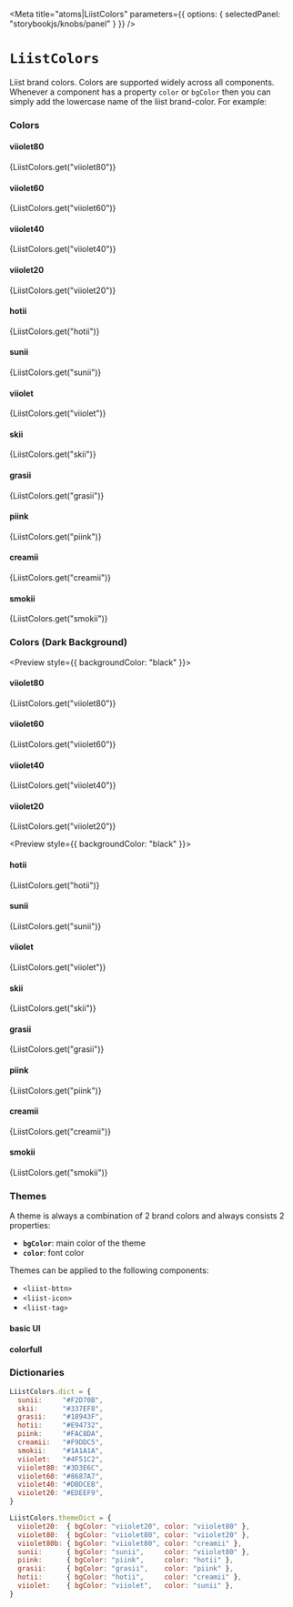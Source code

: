 
<Meta
  title="atoms|LiistColors"
  parameters={{
    options: { selectedPanel: "storybookjs/knobs/panel" }
  }}
/>

# `LiistColors`

Liist brand colors. Colors are supported widely across all components. Whenever a component has a property `color` or `bgColor` then you can simply add the lowercase name of the liist brand-color. For example:

### Colors
<Preview>
  <div>
    <h4 style={{ marginBottom: 0 }}>viiolet80</h4>
    <p style={{ margin: 0, padding: 0, fontSize: "14px", lineHeight: "18px" }}>{LiistColors.get("viiolet80")}</p>
    <div style={{ backgroundColor: `${LiistColors.get("viiolet80")}`, width: 80, height: 60, marginRight: "10px" }}></div>
  </div>
  <div>
    <h4 style={{ marginBottom: 0 }}>viiolet60</h4>
    <p style={{ margin: 0, padding: 0, fontSize: "14px", lineHeight: "18px" }}>{LiistColors.get("viiolet60")}</p>
    <div style={{ backgroundColor: `${LiistColors.get("viiolet60")}`, width: 80, height: 60, marginRight: "10px" }}></div>
  </div>
  <div>
    <h4 style={{ marginBottom: 0 }}>viiolet40</h4>
    <p style={{ margin: 0, padding: 0, fontSize: "14px", lineHeight: "18px" }}>{LiistColors.get("viiolet40")}</p>
    <div style={{ backgroundColor: `${LiistColors.get("viiolet40")}`, width: 80, height: 60, marginRight: "10px" }}></div>
  </div>
  <div>
    <h4 style={{ marginBottom: 0 }}>viiolet20</h4>
    <p style={{ margin: 0, padding: 0, fontSize: "14px", lineHeight: "18px" }}>{LiistColors.get("viiolet20")}</p>
    <div style={{ backgroundColor: `${LiistColors.get("viiolet20")}`, width: 80, height: 60, marginRight: "10px" }}></div>
  </div>
</Preview>

<Preview>
  <div>
    <h4 style={{ marginBottom: 0 }}>hotii</h4>
    <p style={{ margin: 0, padding: 0, fontSize: "14px", lineHeight: "18px" }}>{LiistColors.get("hotii")}</p>
    <div style={{ backgroundColor: `${LiistColors.get("hotii")}`, width: 80, height: 60, marginRight: "10px" }}></div>
    <div style={{ backgroundColor: `${LiistColors.get("hotii")}`, width: 80, height: 15, marginRight: "10px", opacity: "0.8" }}></div>
    <div style={{ backgroundColor: `${LiistColors.get("hotii")}`, width: 80, height: 15, marginRight: "10px", opacity: "0.6" }}></div>
    <div style={{ backgroundColor: `${LiistColors.get("hotii")}`, width: 80, height: 15, marginRight: "10px", opacity: "0.4" }}></div>
    <div style={{ backgroundColor: `${LiistColors.get("hotii")}`, width: 80, height: 15, marginRight: "10px", opacity: "0.2" }}></div>
  </div>
  <div>
    <h4 style={{ marginBottom: 0 }}>sunii</h4>
    <p style={{ margin: 0, padding: 0, fontSize: "14px", lineHeight: "18px" }}>{LiistColors.get("sunii")}</p>
    <div style={{ backgroundColor: `${LiistColors.get("sunii")}`, width: 80, height: 60, marginRight: "10px" }}></div>
    <div style={{ backgroundColor: `${LiistColors.get("sunii")}`, width: 80, height: 15, marginRight: "10px", opacity: "0.8" }}></div>
    <div style={{ backgroundColor: `${LiistColors.get("sunii")}`, width: 80, height: 15, marginRight: "10px", opacity: "0.6" }}></div>
    <div style={{ backgroundColor: `${LiistColors.get("sunii")}`, width: 80, height: 15, marginRight: "10px", opacity: "0.4" }}></div>
    <div style={{ backgroundColor: `${LiistColors.get("sunii")}`, width: 80, height: 15, marginRight: "10px", opacity: "0.2" }}></div>
  </div>
  <div>
    <h4 style={{ marginBottom: 0 }}>viiolet</h4>
    <p style={{ margin: 0, padding: 0, fontSize: "14px", lineHeight: "18px" }}>{LiistColors.get("viiolet")}</p>
    <div style={{ backgroundColor: `${LiistColors.get("viiolet")}`, width: 80, height: 60, marginRight: "10px" }}></div>
    <div style={{ backgroundColor: `${LiistColors.get("viiolet")}`, width: 80, height: 15, marginRight: "10px", opacity: "0.8" }}></div>
    <div style={{ backgroundColor: `${LiistColors.get("viiolet")}`, width: 80, height: 15, marginRight: "10px", opacity: "0.6" }}></div>
    <div style={{ backgroundColor: `${LiistColors.get("viiolet")}`, width: 80, height: 15, marginRight: "10px", opacity: "0.4" }}></div>
    <div style={{ backgroundColor: `${LiistColors.get("viiolet")}`, width: 80, height: 15, marginRight: "10px", opacity: "0.2" }}></div>
  </div>
  <div>
    <h4 style={{ marginBottom: 0 }}>skii</h4>
    <p style={{ margin: 0, padding: 0, fontSize: "14px", lineHeight: "18px" }}>{LiistColors.get("skii")}</p>
    <div style={{ backgroundColor: `${LiistColors.get("skii")}`, width: 80, height: 60, marginRight: "10px" }}></div>
    <div style={{ backgroundColor: `${LiistColors.get("skii")}`, width: 80, height: 15, marginRight: "10px", opacity: "0.8" }}></div>
    <div style={{ backgroundColor: `${LiistColors.get("skii")}`, width: 80, height: 15, marginRight: "10px", opacity: "0.6" }}></div>
    <div style={{ backgroundColor: `${LiistColors.get("skii")}`, width: 80, height: 15, marginRight: "10px", opacity: "0.4" }}></div>
    <div style={{ backgroundColor: `${LiistColors.get("skii")}`, width: 80, height: 15, marginRight: "10px", opacity: "0.2" }}></div>
  </div>
  <div>
    <h4 style={{ marginBottom: 0 }}>grasii</h4>
    <p style={{ margin: 0, padding: 0, fontSize: "14px", lineHeight: "18px" }}>{LiistColors.get("grasii")}</p>
    <div style={{ backgroundColor: `${LiistColors.get("grasii")}`, width: 80, height: 60, marginRight: "10px" }}></div>
    <div style={{ backgroundColor: `${LiistColors.get("grasii")}`, width: 80, height: 15, marginRight: "10px", opacity: "0.8" }}></div>
    <div style={{ backgroundColor: `${LiistColors.get("grasii")}`, width: 80, height: 15, marginRight: "10px", opacity: "0.6" }}></div>
    <div style={{ backgroundColor: `${LiistColors.get("grasii")}`, width: 80, height: 15, marginRight: "10px", opacity: "0.4" }}></div>
    <div style={{ backgroundColor: `${LiistColors.get("grasii")}`, width: 80, height: 15, marginRight: "10px", opacity: "0.2" }}></div>
  </div>
  <div>
    <h4 style={{ marginBottom: 0 }}>piink</h4>
    <p style={{ margin: 0, padding: 0, fontSize: "14px", lineHeight: "18px" }}>{LiistColors.get("piink")}</p>
    <div style={{ backgroundColor: `${LiistColors.get("piink")}`, width: 80, height: 60, marginRight: "10px" }}></div>
    <div style={{ backgroundColor: `${LiistColors.get("piink")}`, width: 80, height: 15, marginRight: "10px", opacity: "0.8" }}></div>
    <div style={{ backgroundColor: `${LiistColors.get("piink")}`, width: 80, height: 15, marginRight: "10px", opacity: "0.6" }}></div>
    <div style={{ backgroundColor: `${LiistColors.get("piink")}`, width: 80, height: 15, marginRight: "10px", opacity: "0.4" }}></div>
    <div style={{ backgroundColor: `${LiistColors.get("piink")}`, width: 80, height: 15, marginRight: "10px", opacity: "0.2" }}></div>
  </div>
  <div>
    <h4 style={{ marginBottom: 0 }}>creamii</h4>
    <p style={{ margin: 0, padding: 0, fontSize: "14px", lineHeight: "18px" }}>{LiistColors.get("creamii")}</p>
    <div style={{ backgroundColor: `${LiistColors.get("creamii")}`, width: 80, height: 60, marginRight: "10px" }}></div>
    <div style={{ backgroundColor: `${LiistColors.get("creamii")}`, width: 80, height: 15, marginRight: "10px", opacity: "0.8" }}></div>
    <div style={{ backgroundColor: `${LiistColors.get("creamii")}`, width: 80, height: 15, marginRight: "10px", opacity: "0.6" }}></div>
    <div style={{ backgroundColor: `${LiistColors.get("creamii")}`, width: 80, height: 15, marginRight: "10px", opacity: "0.4" }}></div>
    <div style={{ backgroundColor: `${LiistColors.get("creamii")}`, width: 80, height: 15, marginRight: "10px", opacity: "0.2" }}></div>
  </div>
  <div>
    <h4 style={{ marginBottom: 0 }}>smokii</h4>
    <p style={{ margin: 0, padding: 0, fontSize: "14px", lineHeight: "18px" }}>{LiistColors.get("smokii")}</p>
    <div style={{ backgroundColor: `${LiistColors.get("smokii")}`, width: 80, height: 60, marginRight: "10px" }}></div>
    <div style={{ backgroundColor: `${LiistColors.get("smokii")}`, width: 80, height: 15, marginRight: "10px", opacity: "0.8" }}></div>
    <div style={{ backgroundColor: `${LiistColors.get("smokii")}`, width: 80, height: 15, marginRight: "10px", opacity: "0.6" }}></div>
    <div style={{ backgroundColor: `${LiistColors.get("smokii")}`, width: 80, height: 15, marginRight: "10px", opacity: "0.4" }}></div>
    <div style={{ backgroundColor: `${LiistColors.get("smokii")}`, width: 80, height: 15, marginRight: "10px", opacity: "0.2" }}></div>
  </div>
</Preview>

### Colors (Dark Background)
<Preview style={{ backgroundColor: "black" }}>
  <div>
    <h4 style={{ marginBottom: 0, color: "white" }}>viiolet80</h4>
    <p style={{ margin: 0, padding: 0, fontSize: "14px", lineHeight: "18px", color: "white" }}>{LiistColors.get("viiolet80")}</p>
    <div style={{ backgroundColor: `${LiistColors.get("viiolet80")}`, width: 80, height: 60, marginRight: "10px" }}></div>
  </div>
  <div>
    <h4 style={{ marginBottom: 0, color: "white" }}>viiolet60</h4>
    <p style={{ margin: 0, padding: 0, fontSize: "14px", lineHeight: "18px", color: "white" }}>{LiistColors.get("viiolet60")}</p>
    <div style={{ backgroundColor: `${LiistColors.get("viiolet60")}`, width: 80, height: 60, marginRight: "10px" }}></div>
  </div>
  <div>
    <h4 style={{ marginBottom: 0, color: "white" }}>viiolet40</h4>
    <p style={{ margin: 0, padding: 0, fontSize: "14px", lineHeight: "18px", color: "white" }}>{LiistColors.get("viiolet40")}</p>
    <div style={{ backgroundColor: `${LiistColors.get("viiolet40")}`, width: 80, height: 60, marginRight: "10px" }}></div>
  </div>
  <div>
    <h4 style={{ marginBottom: 0, color: "white" }}>viiolet20</h4>
    <p style={{ margin: 0, padding: 0, fontSize: "14px", lineHeight: "18px", color: "white" }}>{LiistColors.get("viiolet20")}</p>
    <div style={{ backgroundColor: `${LiistColors.get("viiolet20")}`, width: 80, height: 60, marginRight: "10px" }}></div>
  </div>
</Preview>

<Preview style={{ backgroundColor: "black" }}>
  <div>
    <h4 style={{ marginBottom: 0, color: "white" }}>hotii</h4>
    <p style={{ margin: 0, padding: 0, fontSize: "14px", lineHeight: "18px", color: "white"  }}>{LiistColors.get("hotii")}</p>
    <div style={{ backgroundColor: `${LiistColors.get("hotii")}`, width: 80, height: 60, marginRight: "10px" }}></div>
    <div style={{ backgroundColor: `${LiistColors.get("hotii")}`, width: 80, height: 15, marginRight: "10px", opacity: "0.8" }}></div>
    <div style={{ backgroundColor: `${LiistColors.get("hotii")}`, width: 80, height: 15, marginRight: "10px", opacity: "0.6" }}></div>
    <div style={{ backgroundColor: `${LiistColors.get("hotii")}`, width: 80, height: 15, marginRight: "10px", opacity: "0.4" }}></div>
    <div style={{ backgroundColor: `${LiistColors.get("hotii")}`, width: 80, height: 15, marginRight: "10px", opacity: "0.2" }}></div>
  </div>
  <div>
    <h4 style={{ marginBottom: 0, color: "white"  }}>sunii</h4>
    <p style={{ margin: 0, padding: 0, fontSize: "14px", lineHeight: "18px", color: "white" }}>{LiistColors.get("sunii")}</p>
    <div style={{ backgroundColor: `${LiistColors.get("sunii")}`, width: 80, height: 60, marginRight: "10px" }}></div>
    <div style={{ backgroundColor: `${LiistColors.get("sunii")}`, width: 80, height: 15, marginRight: "10px", opacity: "0.8" }}></div>
    <div style={{ backgroundColor: `${LiistColors.get("sunii")}`, width: 80, height: 15, marginRight: "10px", opacity: "0.6" }}></div>
    <div style={{ backgroundColor: `${LiistColors.get("sunii")}`, width: 80, height: 15, marginRight: "10px", opacity: "0.4" }}></div>
    <div style={{ backgroundColor: `${LiistColors.get("sunii")}`, width: 80, height: 15, marginRight: "10px", opacity: "0.2" }}></div>
  </div>
  <div>
    <h4 style={{ marginBottom: 0, color: "white" }}>viiolet</h4>
    <p style={{ margin: 0, padding: 0, fontSize: "14px", lineHeight: "18px", color: "white" }}>{LiistColors.get("viiolet")}</p>
    <div style={{ backgroundColor: `${LiistColors.get("viiolet")}`, width: 80, height: 60, marginRight: "10px" }}></div>
    <div style={{ backgroundColor: `${LiistColors.get("viiolet")}`, width: 80, height: 15, marginRight: "10px", opacity: "0.8" }}></div>
    <div style={{ backgroundColor: `${LiistColors.get("viiolet")}`, width: 80, height: 15, marginRight: "10px", opacity: "0.6" }}></div>
    <div style={{ backgroundColor: `${LiistColors.get("viiolet")}`, width: 80, height: 15, marginRight: "10px", opacity: "0.4" }}></div>
    <div style={{ backgroundColor: `${LiistColors.get("viiolet")}`, width: 80, height: 15, marginRight: "10px", opacity: "0.2" }}></div>
  </div>
  <div>
    <h4 style={{ marginBottom: 0, color: "white" }}>skii</h4>
    <p style={{ margin: 0, padding: 0, fontSize: "14px", lineHeight: "18px", color: "white" }}>{LiistColors.get("skii")}</p>
    <div style={{ backgroundColor: `${LiistColors.get("skii")}`, width: 80, height: 60, marginRight: "10px" }}></div>
    <div style={{ backgroundColor: `${LiistColors.get("skii")}`, width: 80, height: 15, marginRight: "10px", opacity: "0.8" }}></div>
    <div style={{ backgroundColor: `${LiistColors.get("skii")}`, width: 80, height: 15, marginRight: "10px", opacity: "0.6" }}></div>
    <div style={{ backgroundColor: `${LiistColors.get("skii")}`, width: 80, height: 15, marginRight: "10px", opacity: "0.4" }}></div>
    <div style={{ backgroundColor: `${LiistColors.get("skii")}`, width: 80, height: 15, marginRight: "10px", opacity: "0.2" }}></div>
  </div>
  <div>
    <h4 style={{ marginBottom: 0, color: "white" }}>grasii</h4>
    <p style={{ margin: 0, padding: 0, fontSize: "14px", lineHeight: "18px", color: "white" }}>{LiistColors.get("grasii")}</p>
    <div style={{ backgroundColor: `${LiistColors.get("grasii")}`, width: 80, height: 60, marginRight: "10px" }}></div>
    <div style={{ backgroundColor: `${LiistColors.get("grasii")}`, width: 80, height: 15, marginRight: "10px", opacity: "0.8" }}></div>
    <div style={{ backgroundColor: `${LiistColors.get("grasii")}`, width: 80, height: 15, marginRight: "10px", opacity: "0.6" }}></div>
    <div style={{ backgroundColor: `${LiistColors.get("grasii")}`, width: 80, height: 15, marginRight: "10px", opacity: "0.4" }}></div>
    <div style={{ backgroundColor: `${LiistColors.get("grasii")}`, width: 80, height: 15, marginRight: "10px", opacity: "0.2" }}></div>
  </div>
  <div>
    <h4 style={{ marginBottom: 0, color: "white" }}>piink</h4>
    <p style={{ margin: 0, padding: 0, fontSize: "14px", lineHeight: "18px", color: "white" }}>{LiistColors.get("piink")}</p>
    <div style={{ backgroundColor: `${LiistColors.get("piink")}`, width: 80, height: 60, marginRight: "10px" }}></div>
    <div style={{ backgroundColor: `${LiistColors.get("piink")}`, width: 80, height: 15, marginRight: "10px", opacity: "0.8" }}></div>
    <div style={{ backgroundColor: `${LiistColors.get("piink")}`, width: 80, height: 15, marginRight: "10px", opacity: "0.6" }}></div>
    <div style={{ backgroundColor: `${LiistColors.get("piink")}`, width: 80, height: 15, marginRight: "10px", opacity: "0.4" }}></div>
    <div style={{ backgroundColor: `${LiistColors.get("piink")}`, width: 80, height: 15, marginRight: "10px", opacity: "0.2" }}></div>
  </div>
  <div>
    <h4 style={{ marginBottom: 0, color: "white" }}>creamii</h4>
    <p style={{ margin: 0, padding: 0, fontSize: "14px", lineHeight: "18px", color: "white" }}>{LiistColors.get("creamii")}</p>
    <div style={{ backgroundColor: `${LiistColors.get("creamii")}`, width: 80, height: 60, marginRight: "10px" }}></div>
    <div style={{ backgroundColor: `${LiistColors.get("creamii")}`, width: 80, height: 15, marginRight: "10px", opacity: "0.8" }}></div>
    <div style={{ backgroundColor: `${LiistColors.get("creamii")}`, width: 80, height: 15, marginRight: "10px", opacity: "0.6" }}></div>
    <div style={{ backgroundColor: `${LiistColors.get("creamii")}`, width: 80, height: 15, marginRight: "10px", opacity: "0.4" }}></div>
    <div style={{ backgroundColor: `${LiistColors.get("creamii")}`, width: 80, height: 15, marginRight: "10px", opacity: "0.2" }}></div>
  </div>
  <div>
    <h4 style={{ marginBottom: 0, color: "white" }}>smokii</h4>
    <p style={{ margin: 0, padding: 0, fontSize: "14px", lineHeight: "18px", color: "white" }}>{LiistColors.get("smokii")}</p>
    <div style={{ backgroundColor: `${LiistColors.get("smokii")}`, width: 80, height: 60, marginRight: "10px" }}></div>
    <div style={{ backgroundColor: `${LiistColors.get("smokii")}`, width: 80, height: 15, marginRight: "10px", opacity: "0.8" }}></div>
    <div style={{ backgroundColor: `${LiistColors.get("smokii")}`, width: 80, height: 15, marginRight: "10px", opacity: "0.6" }}></div>
    <div style={{ backgroundColor: `${LiistColors.get("smokii")}`, width: 80, height: 15, marginRight: "10px", opacity: "0.4" }}></div>
    <div style={{ backgroundColor: `${LiistColors.get("smokii")}`, width: 80, height: 15, marginRight: "10px", opacity: "0.2" }}></div>
  </div>
</Preview>

### Themes

A theme is always a combination of 2 brand colors and always consists 2 properties:
- **`bgColor`**: main color of the theme
- **`color`**: font color

Themes can be applied to the following components:
- `<liist-bttn>`
- `<liist-icon>`
- `<liist-tag>`

<Preview>
  <div>
    <h4>basic UI</h4>
    <div style={{ paddingBottom: "10px"}}> <liist-bttn text="viiolet20" theme="viiolet20"></liist-bttn></div>
    <div style={{ paddingBottom: "10px"}}> <liist-bttn text="viiolet80" theme="viiolet80"></liist-bttn></div>
    <h4>colorfull</h4>
    <div style={{ paddingBottom: "10px"}}> <liist-bttn text="hotii" theme="hotii"></liist-bttn></div>
    <div style={{ paddingBottom: "10px"}}> <liist-bttn text="sunii" theme="sunii"></liist-bttn></div>
    <div style={{ paddingBottom: "10px"}}> <liist-bttn text="viiolet" theme="viiolet"></liist-bttn></div>
    <div style={{ paddingBottom: "10px"}}> <liist-bttn text="viiolet80b" theme="viiolet80b"></liist-bttn></div>
    <div style={{ paddingBottom: "10px"}}> <liist-bttn text="grasii" theme="grasii"></liist-bttn></div>
    <div style={{ paddingBottom: "10px"}}> <liist-bttn text="piink" theme="piink"></liist-bttn></div>
  </div>
</Preview>


### Dictionaries
```js
LiistColors.dict = {
  sunii:     "#F2D70B",
  skii:      "#337EF8",
  grasii:    "#18943F",
  hotii:     "#E94732",
  piink:     "#FAC8DA",
  creamii:   "#F9DDC5",
  smokii:    "#1A1A1A",
  viiolet:   "#4F51C2",
  viiolet80: "#3D3E6C",
  viiolet60: "#8687A7",
  viiolet40: "#DBDCEB",
  viiolet20: "#EDEEF9",
}

LiistColors.themeDict = {
  viiolet20:  { bgColor: "viiolet20", color: "viiolet80" },
  viiolet80:  { bgColor: "viiolet80", color: "viiolet20" },
  viiolet80b: { bgColor: "viiolet80", color: "creamii" },
  sunii:      { bgColor: "sunii",     color: "viiolet80" },
  piink:      { bgColor: "piink",     color: "hotii" },
  grasii:     { bgColor: "grasii",    color: "piink" },
  hotii:      { bgColor: "hotii",     color: "creamii" },
  viiolet:    { bgColor: "viiolet",   color: "sunii" },
}
```
